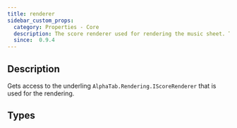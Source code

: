 ```yaml
---
title: renderer
sidebar_custom_props:
  category: Properties - Core
  description: The score renderer used for rendering the music sheet. This is the low-level API responsible for the actual rendering chain. 
  since:  0.9.4
---
```


<SinceBadge since="0.9.4" />


## Description
Gets access to the underling `AlphaTab.Rendering.IScoreRenderer` that is used for the rendering. 

## Types

<TypeTable>
    <TypeRow type="js" name="alphaTab.rendering.IScoreRenderer" />
    <TypeRow type="net" name="AlphaTab.Rendering.IScoreRenderer" />
</TypeTable>